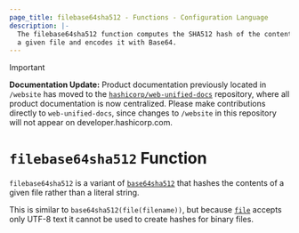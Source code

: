 ```yaml
---
page_title: filebase64sha512 - Functions - Configuration Language
description: |-
  The filebase64sha512 function computes the SHA512 hash of the contents of
  a given file and encodes it with Base64.
---
```


> [!IMPORTANT]  
> **Documentation Update:** Product documentation previously located in `/website` has moved to the [`hashicorp/web-unified-docs`](https://github.com/hashicorp/web-unified-docs) repository, where all product documentation is now centralized. Please make contributions directly to `web-unified-docs`, since changes to `/website` in this repository will not appear on developer.hashicorp.com.

# `filebase64sha512` Function

`filebase64sha512` is a variant of [`base64sha512`](/terraform/language/functions/base64sha512)
that hashes the contents of a given file rather than a literal string.

This is similar to `base64sha512(file(filename))`, but
because [`file`](/terraform/language/functions/file) accepts only UTF-8 text it cannot be used to
create hashes for binary files.
